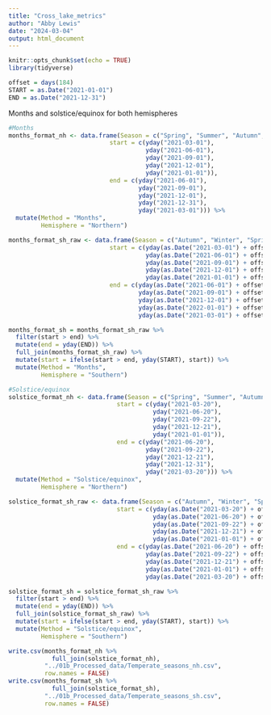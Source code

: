 ```yaml
---
title: "Cross_lake_metrics"
author: "Abby Lewis"
date: "2024-03-04"
output: html_document
---
```


```r
knitr::opts_chunk$set(echo = TRUE)
library(tidyverse)

offset = days(184)
START = as.Date("2021-01-01")
END = as.Date("2021-12-31")
```

Months and solstice/equinox for both hemispheres

```r
#Months
months_format_nh <- data.frame(Season = c("Spring", "Summer", "Autumn", "Winter", "Winter"),
                            start = c(yday("2021-03-01"),
                                      yday("2021-06-01"),
                                      yday("2021-09-01"),
                                      yday("2021-12-01"),
                                      yday("2021-01-01")),
                            end = c(yday("2021-06-01"),
                                    yday("2021-09-01"),
                                    yday("2021-12-01"),
                                    yday("2021-12-31"),
                                    yday("2021-03-01"))) %>%
  mutate(Method = "Months",
         Hemisphere = "Northern")

months_format_sh_raw <- data.frame(Season = c("Autumn", "Winter", "Spring", "Summer", "Summer"),
                            start = c(yday(as.Date("2021-03-01") + offset),
                                      yday(as.Date("2021-06-01") + offset),
                                      yday(as.Date("2021-09-01") + offset),
                                      yday(as.Date("2021-12-01") + offset),
                                      yday(as.Date("2021-01-01") + offset)),
                            end = c(yday(as.Date("2021-06-01") + offset),
                                    yday(as.Date("2021-09-01") + offset),
                                    yday(as.Date("2021-12-01") + offset),
                                    yday(as.Date("2022-01-01") + offset),
                                    yday(as.Date("2021-03-01") + offset))) 

months_format_sh = months_format_sh_raw %>%
  filter(start > end) %>%
  mutate(end = yday(END)) %>%
  full_join(months_format_sh_raw) %>%
  mutate(start = ifelse(start > end, yday(START), start)) %>%
  mutate(Method = "Months",
         Hemisphere = "Southern")

#Solstice/equinox
solstice_format_nh <- data.frame(Season = c("Spring", "Summer", "Autumn", "Winter", "Winter"),
                              start = c(yday("2021-03-20"),
                                        yday("2021-06-20"),
                                        yday("2021-09-22"),
                                        yday("2021-12-21"),
                                        yday("2021-01-01")),
                              end = c(yday("2021-06-20"),
                                      yday("2021-09-22"),
                                      yday("2021-12-21"),
                                      yday("2021-12-31"),
                                      yday("2021-03-20"))) %>% 
  mutate(Method = "Solstice/equinox",
         Hemisphere = "Northern")

solstice_format_sh_raw <- data.frame(Season = c("Autumn", "Winter", "Spring", "Summer", "Summer"),
                              start = c(yday(as.Date("2021-03-20") + offset),
                                        yday(as.Date("2021-06-20") + offset),
                                        yday(as.Date("2021-09-22") + offset),
                                        yday(as.Date("2021-12-21") + offset),
                                        yday(as.Date("2021-01-01") + offset)),
                              end = c(yday(as.Date("2021-06-20") + offset),
                                      yday(as.Date("2021-09-22") + offset),
                                      yday(as.Date("2021-12-21") + offset),
                                      yday(as.Date("2021-01-01") + offset),
                                      yday(as.Date("2021-03-20") + offset))) 

solstice_format_sh = solstice_format_sh_raw %>%
  filter(start > end) %>%
  mutate(end = yday(END)) %>%
  full_join(solstice_format_sh_raw) %>%
  mutate(start = ifelse(start > end, yday(START), start)) %>%
  mutate(Method = "Solstice/equinox",
         Hemisphere = "Southern")

write.csv(months_format_nh %>%
            full_join(solstice_format_nh), 
          "../01b_Processed_data/Temperate_seasons_nh.csv", 
          row.names = FALSE)
write.csv(months_format_sh %>%
            full_join(solstice_format_sh), 
          "../01b_Processed_data/Temperate_seasons_sh.csv", 
          row.names = FALSE)
```

